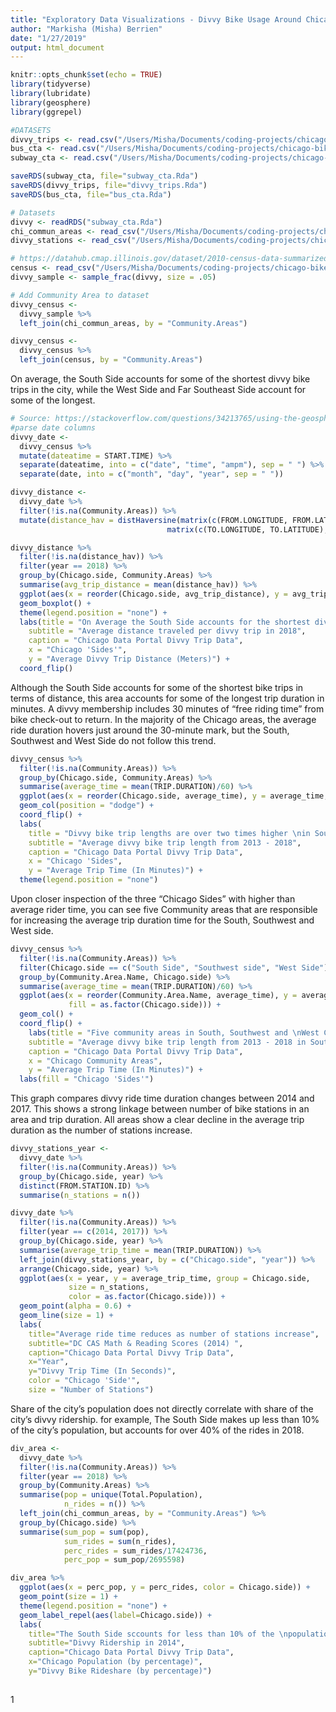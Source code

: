 ```yaml
---
title: "Exploratory Data Visualizations - Divvy Bike Usage Around Chicago"
author: "Markisha (Misha) Berrien"
date: "1/27/2019"
output: html_document
---
```


```r
knitr::opts_chunk$set(echo = TRUE)
library(tidyverse)
library(lubridate)
library(geosphere)
library(ggrepel)
```


```r
#DATASETS
divvy_trips <- read.csv("/Users/Misha/Documents/coding-projects/chicago-bikeshare-analysis/data/cta_l_ridership_dailytots.csv")
bus_cta <- read.csv("/Users/Misha/Documents/coding-projects/chicago-bikeshare-analysis/data/cta_bus_ridership_dailytots.csv")
subway_cta <- read.csv("/Users/Misha/Documents/coding-projects/chicago-bikeshare-analysis/data/Divvy_Trips.csv")

saveRDS(subway_cta, file="subway_cta.Rda")
saveRDS(divvy_trips, file="divvy_trips.Rda")
saveRDS(bus_cta, file="bus_cta.Rda")
```


```r
# Datasets
divvy <- readRDS("subway_cta.Rda")
chi_commun_areas <- read_csv("/Users/Misha/Documents/coding-projects/chicago-bikeshare-analysis/data/chi_community_areas.csv")
divvy_stations <- read_csv("/Users/Misha/Documents/coding-projects/chicago-bikeshare-analysis/data/Divvy_Bicycle_Stations_In_Service.csv")

# https://datahub.cmap.illinois.gov/dataset/2010-census-data-summarized-to-chicago-community-areas
census <- read_csv("/Users/Misha/Documents/coding-projects/chicago-bikeshare-analysis/data/chi_pop_ca.csv")
divvy_sample <- sample_frac(divvy, size = .05)

# Add Community Area to dataset
divvy_census <-
  divvy_sample %>%
  left_join(chi_commun_areas, by = "Community.Areas")

divvy_census <- 
  divvy_census %>%
  left_join(census, by = "Community.Areas")
```

On average, the South Side accounts for some of the shortest divvy bike trips in the city, while the West Side and Far Southeast Side account for some of the longest. 
```r
# Source: https://stackoverflow.com/questions/34213765/using-the-geosphere-distm-function-on-a-data-table-to-calculate-distances
#parse date columns
divvy_date <- 
  divvy_census %>%
  mutate(dateatime = START.TIME) %>%
  separate(dateatime, into = c("date", "time", "ampm"), sep = " ") %>%
  separate(date, into = c("month", "day", "year", sep = " "))

divvy_distance <- 
  divvy_date %>%
  filter(!is.na(Community.Areas)) %>%
  mutate(distance_hav = distHaversine(matrix(c(FROM.LONGITUDE, FROM.LATITUDE), ncol = 2),
                                   matrix(c(TO.LONGITUDE, TO.LATITUDE), ncol = 2)))

divvy_distance %>%
  filter(!is.na(distance_hav)) %>%
  filter(year == 2018) %>%
  group_by(Chicago.side, Community.Areas) %>%
  summarise(avg_trip_distance = mean(distance_hav)) %>%
  ggplot(aes(x = reorder(Chicago.side, avg_trip_distance), y = avg_trip_distance, fill = Chicago.side)) +
  geom_boxplot() +
  theme(legend.position = "none") +
  labs(title = "On Average the South Side accounts for the shortest divvy trips \nwithin the City of Chicago",
    subtitle = "Average distance traveled per divvy trip in 2018",
    caption = "Chicago Data Portal Divvy Trip Data",
    x = "Chicago 'Sides'",
    y = "Average Divvy Trip Distance (Meters)") +
  coord_flip()

```

Although the South Side accounts for some of the shortest bike trips in terms of distance, this area accounts for some of the longest trip duration in minutes. A divvy membership includes 30 minutes of "free riding time" from bike check-out to return. In the majority of the Chicago areas, the average ride duration hovers just around the 30-minute mark, but the South, Southwest and West Side do not follow this trend. 
```r
divvy_census %>%
  filter(!is.na(Community.Areas)) %>%
  group_by(Chicago.side, Community.Areas) %>%
  summarise(average_time = mean(TRIP.DURATION)/60) %>%
  ggplot(aes(x = reorder(Chicago.side, average_time), y = average_time, fill = Chicago.side)) +
  geom_col(position = "dodge") +
  coord_flip() +
  labs(
    title = "Divvy bike trip lengths are over two times higher \nin South, Southwest and West Chicago",
    subtitle = "Average divvy bike trip length from 2013 - 2018",
    caption = "Chicago Data Portal Divvy Trip Data",
    x = "Chicago 'Sides",
    y = "Average Trip Time (In Minutes)") +
  theme(legend.position = "none")
```

Upon closer inspection of the three "Chicago Sides" with higher than average rider time, you can see five Community areas that are responsible for increasing the average trip duration time for the South, Southwest and West side. 
```r
divvy_census %>%
  filter(!is.na(Community.Areas)) %>%
  filter(Chicago.side == c("South Side", "Southwest side", "West Side")) %>%
  group_by(Community.Area.Name, Chicago.side) %>%
  summarise(average_time = mean(TRIP.DURATION)/60) %>%
  ggplot(aes(x = reorder(Community.Area.Name, average_time), y = average_time, 
             fill = as.factor(Chicago.side))) +
  geom_col() +
  coord_flip() +
    labs(title = "Five community areas in South, Southwest and \nWest Chicago account for above average trip time",
    subtitle = "Average divvy bike trip length from 2013 - 2018 in South, \nSouthwest and West Side Chicago",
    caption = "Chicago Data Portal Divvy Trip Data",
    x = "Chicago Community Areas",
    y = "Average Trip Time (In Minutes)") +
  labs(fill = "Chicago 'Sides'")

```

This graph compares divvy ride time duration changes between 2014 and 2017. This shows a strong linkage between number of bike stations in an area and trip duration. All areas show a clear decline in the average trip duration as the number of stations increase. 
```r
divvy_stations_year <- 
  divvy_date %>%
  filter(!is.na(Community.Areas)) %>%
  group_by(Chicago.side, year) %>%
  distinct(FROM.STATION.ID) %>%
  summarise(n_stations = n()) 

divvy_date %>%
  filter(!is.na(Community.Areas)) %>%
  filter(year == c(2014, 2017)) %>%
  group_by(Chicago.side, year) %>%
  summarise(average_trip_time = mean(TRIP.DURATION)) %>%
  left_join(divvy_stations_year, by = c("Chicago.side", "year")) %>%
  arrange(Chicago.side, year) %>%
  ggplot(aes(x = year, y = average_trip_time, group = Chicago.side, 
             size = n_stations, 
             color = as.factor(Chicago.side))) +
  geom_point(alpha = 0.6) +
  geom_line(size = 1) +
  labs(
    title="Average ride time reduces as number of stations increase",
    subtitle="DC CAS Math & Reading Scores (2014) ",
    caption="Chicago Data Portal Divvy Trip Data",
    x="Year",
    y="Divvy Trip Time (In Seconds)",
    color = "Chicago 'Side'",
    size = "Number of Stations")

```

Share of the city's population does not directly correlate with share of the city's divvy ridership. for example, The South Side makes up less than 10% of the city's population, but accounts for over 40% of the rides in 2018. 
```r
div_area <- 
  divvy_date %>%
  filter(!is.na(Community.Areas)) %>%
  filter(year == 2018) %>%
  group_by(Community.Areas) %>%
  summarise(pop = unique(Total.Population), 
            n_rides = n()) %>%
  left_join(chi_commun_areas, by = "Community.Areas") %>%
  group_by(Chicago.side) %>%
  summarise(sum_pop = sum(pop),
            sum_rides = sum(n_rides),
            perc_rides = sum_rides/17424736, 
            perc_pop = sum_pop/2695598)

div_area %>%
  ggplot(aes(x = perc_pop, y = perc_rides, color = Chicago.side)) +
  geom_point(size = 1) +
  theme(legend.position = "none") +
  geom_label_repel(aes(label=Chicago.side)) +
  labs(
    title="The South Side sccounts for less than 10% of the \npopulation, but accounts for over 40% of rides",
    subtitle="Divvy Ridership in 2014",
    caption="Chicago Data Portal Divvy Trip Data",
    x="Chicago Population (by percentage)",
    y="Divvy Bike Rideshare (by percentage)")
      

```
1
